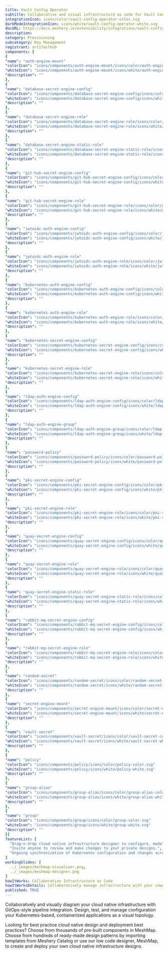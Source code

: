 ```yaml
---
title: Vault Config Operator
subtitle: Collaborative and visual infrastructure as code for Vault Config Operator
integrationIcon: icons/color/vault-config-operator-color.svg
darkModeIntegrationIcon: icons/white/vault-config-operator-white.svg
docURL: https://docs.meshery.io/extensibility/integrations/vault-config-operator
description: 
category: Provisioning
subcategory: Key Management
registrant: artifacthub
components: [
{
"name": "auth-engine-mount"
"colorIcon": "icons/components/auth-engine-mount/icons/color/auth-engine-mount-color.svg"
"whiteIcon": "icons/components/auth-engine-mount/icons/white/auth-engine-mount-white.svg"
"description": ""
},
{
"name": "database-secret-engine-config"
"colorIcon": "icons/components/database-secret-engine-config/icons/color/database-secret-engine-config-color.svg"
"whiteIcon": "icons/components/database-secret-engine-config/icons/white/database-secret-engine-config-white.svg"
"description": ""
},
{
"name": "database-secret-engine-role"
"colorIcon": "icons/components/database-secret-engine-role/icons/color/database-secret-engine-role-color.svg"
"whiteIcon": "icons/components/database-secret-engine-role/icons/white/database-secret-engine-role-white.svg"
"description": ""
},
{
"name": "database-secret-engine-static-role"
"colorIcon": "icons/components/database-secret-engine-static-role/icons/color/database-secret-engine-static-role-color.svg"
"whiteIcon": "icons/components/database-secret-engine-static-role/icons/white/database-secret-engine-static-role-white.svg"
"description": ""
},
{
"name": "git-hub-secret-engine-config"
"colorIcon": "icons/components/git-hub-secret-engine-config/icons/color/git-hub-secret-engine-config-color.svg"
"whiteIcon": "icons/components/git-hub-secret-engine-config/icons/white/git-hub-secret-engine-config-white.svg"
"description": ""
},
{
"name": "git-hub-secret-engine-role"
"colorIcon": "icons/components/git-hub-secret-engine-role/icons/color/git-hub-secret-engine-role-color.svg"
"whiteIcon": "icons/components/git-hub-secret-engine-role/icons/white/git-hub-secret-engine-role-white.svg"
"description": ""
},
{
"name": "jwtoidc-auth-engine-config"
"colorIcon": "icons/components/jwtoidc-auth-engine-config/icons/color/jwtoidc-auth-engine-config-color.svg"
"whiteIcon": "icons/components/jwtoidc-auth-engine-config/icons/white/jwtoidc-auth-engine-config-white.svg"
"description": ""
},
{
"name": "jwtoidc-auth-engine-role"
"colorIcon": "icons/components/jwtoidc-auth-engine-role/icons/color/jwtoidc-auth-engine-role-color.svg"
"whiteIcon": "icons/components/jwtoidc-auth-engine-role/icons/white/jwtoidc-auth-engine-role-white.svg"
"description": ""
},
{
"name": "kubernetes-auth-engine-config"
"colorIcon": "icons/components/kubernetes-auth-engine-config/icons/color/kubernetes-auth-engine-config-color.svg"
"whiteIcon": "icons/components/kubernetes-auth-engine-config/icons/white/kubernetes-auth-engine-config-white.svg"
"description": ""
},
{
"name": "kubernetes-auth-engine-role"
"colorIcon": "icons/components/kubernetes-auth-engine-role/icons/color/kubernetes-auth-engine-role-color.svg"
"whiteIcon": "icons/components/kubernetes-auth-engine-role/icons/white/kubernetes-auth-engine-role-white.svg"
"description": ""
},
{
"name": "kubernetes-secret-engine-config"
"colorIcon": "icons/components/kubernetes-secret-engine-config/icons/color/kubernetes-secret-engine-config-color.svg"
"whiteIcon": "icons/components/kubernetes-secret-engine-config/icons/white/kubernetes-secret-engine-config-white.svg"
"description": ""
},
{
"name": "kubernetes-secret-engine-role"
"colorIcon": "icons/components/kubernetes-secret-engine-role/icons/color/kubernetes-secret-engine-role-color.svg"
"whiteIcon": "icons/components/kubernetes-secret-engine-role/icons/white/kubernetes-secret-engine-role-white.svg"
"description": ""
},
{
"name": "ldap-auth-engine-config"
"colorIcon": "icons/components/ldap-auth-engine-config/icons/color/ldap-auth-engine-config-color.svg"
"whiteIcon": "icons/components/ldap-auth-engine-config/icons/white/ldap-auth-engine-config-white.svg"
"description": ""
},
{
"name": "ldap-auth-engine-group"
"colorIcon": "icons/components/ldap-auth-engine-group/icons/color/ldap-auth-engine-group-color.svg"
"whiteIcon": "icons/components/ldap-auth-engine-group/icons/white/ldap-auth-engine-group-white.svg"
"description": ""
},
{
"name": "password-policy"
"colorIcon": "icons/components/password-policy/icons/color/password-policy-color.svg"
"whiteIcon": "icons/components/password-policy/icons/white/password-policy-white.svg"
"description": ""
},
{
"name": "pki-secret-engine-config"
"colorIcon": "icons/components/pki-secret-engine-config/icons/color/pki-secret-engine-config-color.svg"
"whiteIcon": "icons/components/pki-secret-engine-config/icons/white/pki-secret-engine-config-white.svg"
"description": ""
},
{
"name": "pki-secret-engine-role"
"colorIcon": "icons/components/pki-secret-engine-role/icons/color/pki-secret-engine-role-color.svg"
"whiteIcon": "icons/components/pki-secret-engine-role/icons/white/pki-secret-engine-role-white.svg"
"description": ""
},
{
"name": "quay-secret-engine-config"
"colorIcon": "icons/components/quay-secret-engine-config/icons/color/quay-secret-engine-config-color.svg"
"whiteIcon": "icons/components/quay-secret-engine-config/icons/white/quay-secret-engine-config-white.svg"
"description": ""
},
{
"name": "quay-secret-engine-role"
"colorIcon": "icons/components/quay-secret-engine-role/icons/color/quay-secret-engine-role-color.svg"
"whiteIcon": "icons/components/quay-secret-engine-role/icons/white/quay-secret-engine-role-white.svg"
"description": ""
},
{
"name": "quay-secret-engine-static-role"
"colorIcon": "icons/components/quay-secret-engine-static-role/icons/color/quay-secret-engine-static-role-color.svg"
"whiteIcon": "icons/components/quay-secret-engine-static-role/icons/white/quay-secret-engine-static-role-white.svg"
"description": ""
},
{
"name": "rabbit-mq-secret-engine-config"
"colorIcon": "icons/components/rabbit-mq-secret-engine-config/icons/color/rabbit-mq-secret-engine-config-color.svg"
"whiteIcon": "icons/components/rabbit-mq-secret-engine-config/icons/white/rabbit-mq-secret-engine-config-white.svg"
"description": ""
},
{
"name": "rabbit-mq-secret-engine-role"
"colorIcon": "icons/components/rabbit-mq-secret-engine-role/icons/color/rabbit-mq-secret-engine-role-color.svg"
"whiteIcon": "icons/components/rabbit-mq-secret-engine-role/icons/white/rabbit-mq-secret-engine-role-white.svg"
"description": ""
},
{
"name": "random-secret"
"colorIcon": "icons/components/random-secret/icons/color/random-secret-color.svg"
"whiteIcon": "icons/components/random-secret/icons/white/random-secret-white.svg"
"description": ""
},
{
"name": "secret-engine-mount"
"colorIcon": "icons/components/secret-engine-mount/icons/color/secret-engine-mount-color.svg"
"whiteIcon": "icons/components/secret-engine-mount/icons/white/secret-engine-mount-white.svg"
"description": ""
},
{
"name": "vault-secret"
"colorIcon": "icons/components/vault-secret/icons/color/vault-secret-color.svg"
"whiteIcon": "icons/components/vault-secret/icons/white/vault-secret-white.svg"
"description": ""
},
{
"name": "policy"
"colorIcon": "icons/components/policy/icons/color/policy-color.svg"
"whiteIcon": "icons/components/policy/icons/white/policy-white.svg"
"description": ""
},
{
"name": "group-alias"
"colorIcon": "icons/components/group-alias/icons/color/group-alias-color.svg"
"whiteIcon": "icons/components/group-alias/icons/white/group-alias-white.svg"
"description": ""
},
{
"name": "group"
"colorIcon": "icons/components/group/icons/color/group-color.svg"
"whiteIcon": "icons/components/group/icons/white/group-white.svg"
"description": ""
}]
featureList: [
  "Drag-n-drop cloud native infrastructure designer to configure, model, and deploy your workloads.",
  "Invite anyone to review and make changes to your private designs.",
  "Ongoing synchronization of Kubernetes configuration and changes across any number of clusters."
]
workingSlides: [
  ../_images/meshmap-visualizer.png,
  ../_images/meshmap-designer.png
]
howItWorks: Collaborative Infrastructure as Code
howItWorksDetails: Collaboratively manage infrastructure with your coworkers synchronously sharing the same designs.
published: TRUE
---
```

<p>

</p>
<p>
    Collaboratively and visually diagram your cloud native infrastructure with GitOps-style pipeline integration. Design, test, and manage configuration your Kubernetes-based, containerized applications as a visual topology.
</p>
<p>
    Looking for best practice cloud native design and deployment best practices? Choose from thousands of pre-built components in MeshMap. Choose from hundreds of ready-made design patterns by importing templates from Meshery Catalog or use our low code designer, MeshMap, to create and deploy your own cloud native infrastructure designs.
</p>
